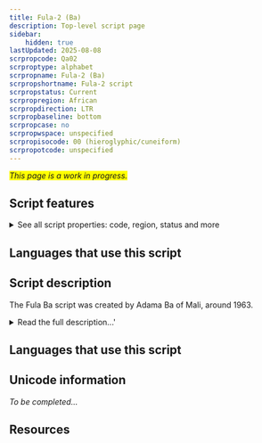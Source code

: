 ```yaml
---
title: Fula-2 (Ba)
description: Top-level script page
sidebar:
    hidden: true
lastUpdated: 2025-08-08
scrpropcode: Qa02
scrproptype: alphabet
scrpropname: Fula-2 (Ba)
scrpropshortname: Fula-2 script
scrpropstatus: Current
scrpropregion: African
scrpropdirection: LTR
scrpropbaseline: bottom
scrpropcase: no
scrpropwspace: unspecified
scrpropisocode: 00 (hieroglyphic/cuneiform)
scrpropotcode: unspecified
---
```


<span style='background-color:yellow'>_This page is a work in progress._</span>


## Script features

<details>
<summary> See all script properties: code, region, status and more</summary>
<ScriptInfo />
</details>

## Languages that use this script

<WsList script='Qa02' wsMax='5' />

## Script description

The Fula Ba script was created by Adama Ba of Mali, around 1963.

<details>
<summary>Read the full description...'</summary>It is one of two African alphabets used for writing the Fula languages spoken in Mauritania, Senegal, Mali, Guinea, Burkina Faso, Niger, Nigeria, Cameroon, Gambia, Chad, Sierra Leone, Benin, Guinea-Bissau, Sudan, Central African Republic, Côte d'Ivoire, Ghana, Togo, Liberia, and Gabon. The second of these alphabets is [Fula Dita](/scrlang/script-qa01). The Fula languages are more commonly written with the [Latin](/scrlang/script-Latn) or [Arabic](/scrlang/script-Arab) scripts (Ajami style) than with either of the two Fula alphabets. Of the two, Fula Dita has been used more widely than Fula Ba.

_This script is not currently recognized by the [ISO 15924 standard](http://www.unicode.org/iso15924/), but is included in ScriptSource for research purposes. If you have any information on this script, please add the information to this site. Your contributions can be a great help in refining and expanding the ISO 15924 standard. The [Script Encoding Initiative](http://www.linguistics.berkeley.edu/sei/) is working to support the inclusion of this script in the standard, and contributions here will support their efforts._
</details>

## Languages that use this script

<WsList script='Qa02' wsMax='5' />

## Unicode information

_To be completed..._

## Resources

<ScriptResources detailSummary='seemore' />


